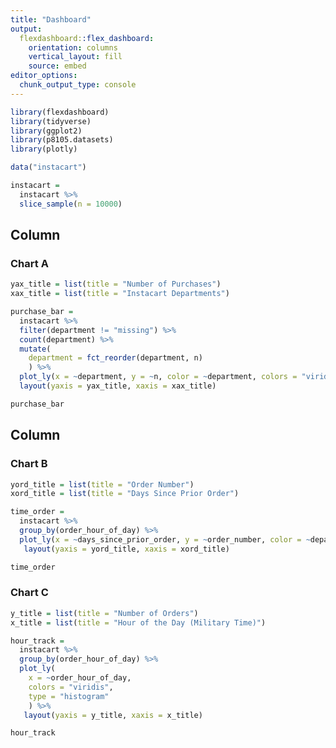 ```yaml
---
title: "Dashboard"
output: 
  flexdashboard::flex_dashboard:
    orientation: columns
    vertical_layout: fill
    source: embed
editor_options: 
  chunk_output_type: console
---
```


```r
library(flexdashboard)
library(tidyverse)
library(ggplot2)
library(p8105.datasets)
library(plotly)
```

```r
data("instacart")

instacart = 
  instacart %>% 
  slice_sample(n = 10000)
```

Column {data-width=650}
-----------------------------------------------------------------------

### Chart A

```r
yax_title = list(title = "Number of Purchases")
xax_title = list(title = "Instacart Departments")

purchase_bar = 
  instacart %>%  
  filter(department != "missing") %>% 
  count(department) %>% 
  mutate(
    department = fct_reorder(department, n)
    ) %>% 
  plot_ly(x = ~department, y = ~n, color = ~department, colors = "viridis", type = "bar") %>% 
  layout(yaxis = yax_title, xaxis = xax_title)

purchase_bar
```

Column {data-width=350}
-----------------------------------------------------------------------

### Chart B

```r
yord_title = list(title = "Order Number")
xord_title = list(title = "Days Since Prior Order")

time_order = 
  instacart %>%  
  group_by(order_hour_of_day) %>% 
  plot_ly(x = ~days_since_prior_order, y = ~order_number, color = ~department, colors = "viridis", type = "scatter") %>% 
   layout(yaxis = yord_title, xaxis = xord_title)

time_order
```

### Chart C

```r
y_title = list(title = "Number of Orders")
x_title = list(title = "Hour of the Day (Military Time)")

hour_track = 
  instacart %>%  
  group_by(order_hour_of_day) %>%
  plot_ly(
    x = ~order_hour_of_day, 
    colors = "viridis", 
    type = "histogram"
    ) %>% 
   layout(yaxis = y_title, xaxis = x_title)

hour_track
```

